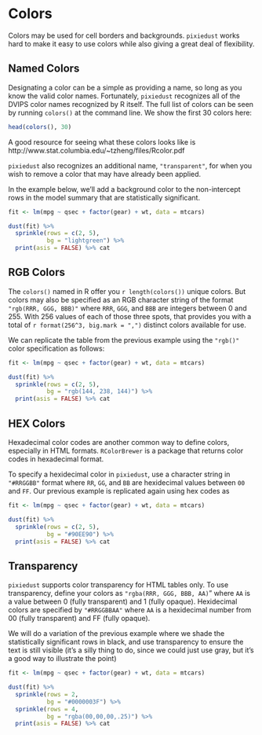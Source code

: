 # Colors

Colors may be used for cell borders and backgrounds. `pixiedust` works hard to make it easy to use colors while also giving a great deal of flexibility.

## Named Colors

Designating a color can be a simple as providing a name, so long as you know the valid color names.  Fortunately, `pixiedust` recognizes all of the DVIPS color names recognized by R itself. The full list of colors can be seen by running `colors()` at the command line.  We show the first 30 colors here:

```r
head(colors(), 30)
```

A good resource for seeing what these colors looks like is http://www.stat.columbia.edu/~tzheng/files/Rcolor.pdf

`pixiedust` also recognizes an additional name, `"transparent"`, for when you wish to remove a color that may have already been applied.  

In the example below, we'll add a background color to the non-intercept rows in the model summary that are statistically significant.

```r
fit <- lm(mpg ~ qsec + factor(gear) + wt, data = mtcars)

dust(fit) %>%
  sprinkle(rows = c(2, 5),
           bg = "lightgreen") %>%
  print(asis = FALSE) %>% cat
```

## RGB Colors

The `colors()` named in R offer you `r length(colors())` unique colors. But colors may also be specified as an RGB character string of the format `"rgb(RRR, GGG, BBB)"` where `RRR`, `GGG`, and `BBB` are integers between 0 and 255.  With 256 values of each of those three spots, that provides you with a total of `r format(256^3, big.mark = ",")` distinct colors available for use.  

We can replicate the table from the previous example using the `"rgb()"` color specification as follows:

```r
fit <- lm(mpg ~ qsec + factor(gear) + wt, data = mtcars)

dust(fit) %>%
  sprinkle(rows = c(2, 5),
           bg = "rgb(144, 238, 144)") %>%
  print(asis = FALSE) %>% cat
```


## HEX Colors

Hexadecimal color codes are another common way to define colors, especially in HTML formats.  `RColorBrewer` is a package that returns color codes in hexadecimal format.

To specify a hexidecimal color in `pixiedust`, use a character string in `"#RRGGBB"` format where `RR`, `GG`, and `BB` are hexidecimal values between `00` and `FF`.  Our previous example is replicated again using hex codes as

```r
fit <- lm(mpg ~ qsec + factor(gear) + wt, data = mtcars)

dust(fit) %>%
  sprinkle(rows = c(2, 5),
           bg = "#90EE90") %>%
  print(asis = FALSE) %>% cat
```

## Transparency

`pixiedust` supports color transparency for HTML tables only.  To use transparency, define your colors as `"rgba(RRR, GGG, BBB, AA)`" where `AA` is a value between 0 (fully transparent) and 1 (fully opaque).  Hexidecimal colors are specified by `"#RRGGBBAA"` where `AA` is a hexidecimal number from 00 (fully transparent) and FF (fully opaque).

We will do a variation of the previous example where we shade the statistically significant rows in black, and use transparency to ensure the text is still visible (it's a silly thing to do, since we could just use gray, but it's a good way to illustrate the point)

```r
fit <- lm(mpg ~ qsec + factor(gear) + wt, data = mtcars)

dust(fit) %>%
  sprinkle(rows = 2,
           bg = "#0000003F") %>%
  sprinkle(rows = 4,
           bg = "rgba(00,00,00,.25)") %>%
  print(asis = FALSE) %>% cat
```